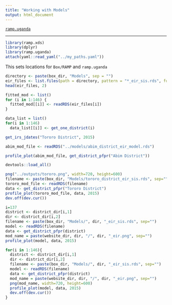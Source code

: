 ```yaml
---
title: "Working with Models"
output: html_document
---
```


[`ramp.uganda`](../index.html)

***


```r
library(ramp.xds)
library(dplyr)
library(ramp.uganda)
attach(yaml::read_yaml("../my_paths.yaml")) 
``` 

This sets locations for `Box/RAMP` and `ramp.uganda` 

```r
directory <- paste(box_dir, "Models", sep = "") 
eir_files <- list.files(path = directory, pattern = "*_eir_sis.rds", full.names = TRUE)
head(eir_files, 2)
```

```r
fitted_mod <- list()
for (i in 1:146) {
  fitted_mod[[i]] <- readRDS(eir_files[i])
}
```

```r
data_list = list()
for(i in 1:146)
  data_list[[i]] <- get_one_district(i)
```

```r
get_irs_jdates("Tororo District", 2015)
```



```r
abim_mod_file <- readRDS("../models/abim_district_eir_model.rds")

profile_plot(abim_mod_file, get_district_pfpr("Abim District"))
```

```r
devtools::load_all()
```

```r
png("../outputs/tororo.png", width=720, height=600)
filename <- paste(box_dir, "Models/tororo_district_eir_sis.rds", sep="")
tororo_mod_file <- readRDS(filename)
data <- get_district_pfpr("Tororo District")
profile_plot(tororo_mod_file, data, 2015)
dev.off(dev.cur())
```

```r
i=137
district <- district_dir[i,1]
dir <- district_dir[i,2]
filename <- paste(box_dir, "Models/", dir, "_eir_sis.rds", sep="")
model <- readRDS(filename)
data <- get_district_pfpr(district)
mod_name = paste(website_dir, dir, "/", dir, "_eir.png", sep="")
profile_plot(model, data, 2015)
```

```r
for(i in 1:146){
  district <- district_dir[i,1]
  dir <- district_dir[i,2]
  filename <- paste(box_dir, "Models/", dir, "_eir_sis.rds", sep="")
  model <- readRDS(filename)
  data <- get_district_pfpr(district)
  mod_name = paste(website_dir, dir, "/", dir, "_eir.png", sep="")
  png(mod_name, width=720, height=600)
  profile_plot(model, data, 2015)
  dev.off(dev.cur())
}
```
